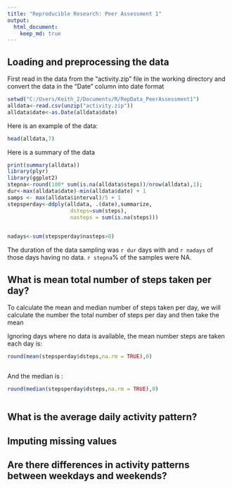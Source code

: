 ```yaml
---
title: "Reproducible Research: Peer Assessment 1"
output: 
  html_document:
    keep_md: true
---
```



## Loading and preprocessing the data
First read in the data from the "activity.zip" file in the working directory and convert the data in the "Date"  column into date format
```r
setwd("C:/Users/Keith_2/Documents/R/RepData_PeerAssessment1")
alldata<-read.csv(unzip("activity.zip")) 
alldata$date<-as.Date(alldata$date)


```
Here is an example of the data:
```r
head(alldata,7)
```


Here is a summary of the data
```r

print(summary(alldata))
library(plyr)
library(ggplot2)
stepna<-round(100* sum(is.na(alldata$steps))/nrow(alldata),1);
dur<-max(alldata$date)-min(alldata$date) + 1
samps <- max(alldata$interval)/5 + 1
stepsperday<-ddply(alldata, .(date),summarize,
                    dsteps=sum(steps),
                    nasteps = sum(is.na(steps)))
       

nadays<-sum(stepsperday$nasteps>0)

```

The duration of the data sampling was `r dur` days with and `r nadays` of those days having no data. `r stepna`% of the samples were NA.

## What is mean total number of steps taken per day?
To calculate the mean and median number of steps taken per day, we will calculate the number the total number of steps per day and then take the mean

Ignoring days where no data is available, the mean number steps are taken each day is:

```r

round(mean(stepsperday$dsteps,na.rm = TRUE),0)



```
And the median is :


```r

round(median(stepsperday$dsteps,na.rm = TRUE),0)



```

## What is the average daily activity pattern?



## Imputing missing values



## Are there differences in activity patterns between weekdays and weekends?
